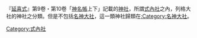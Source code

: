 『[[延喜式|延喜式]]』第9卷・第10卷「[[延喜式神名帳|神名帳]]上下」記載的[[神社|神社]]，所謂[[式內社|式內社]]之內，列格大社的神社之分類。但是不包括[[名神大社|名神大社]]，這一類神社歸類在[[:Category:名神大社|:Category:名神大社]]。

[[Category:式內社|Category:式內社]]